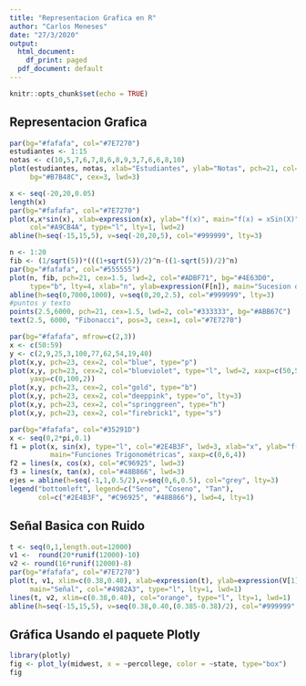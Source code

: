 ```yaml
---
title: "Representacion Grafica en R"
author: "Carlos Meneses"
date: "27/3/2020"
output:
  html_document:
    df_print: paged
  pdf_document: default
---
```


```r
knitr::opts_chunk$set(echo = TRUE)
```

## Representacion Grafica 

```r
par(bg="#fafafa", col="#7E7270")
estudiantes <- 1:15
notas <- c(10,5,7,6,7,8,6,8,9,3,7,6,6,8,10)
plot(estudiantes, notas, xlab="Estudiantes", ylab="Notas", pch=21, col="#8F5064", 
     bg="#B7B48C", cex=3, lwd=3)
```


```r
x <- seq(-20,20,0.05)
length(x)
par(bg="#fafafa", col="#7E7270")
plot(x,x*sin(x), xlab=expression(x), ylab="f(x)", main="f(x) = xSin(X)",
     col="#A9CB4A", type="l", lty=1, lwd=2)
abline(h=seq(-15,15,5), v=seq(-20,20,5), col="#999999", lty=3)
```

```r
n <- 1:20
fib <- (1/sqrt(5))*(((1+sqrt(5))/2)^n-((1-sqrt(5))/2)^n)
par(bg="#fafafa", col="#555555")
plot(n, fib, pch=21, cex=1.5, lwd=2, col="#ADBF71", bg="#4E63D0", 
     type="b", lty=4, xlab="n", ylab=expression(F[n]), main="Sucesion de Fibonacci")
abline(h=seq(0,7000,1000), v=seq(0,20,2.5), col="#999999", lty=3)
#puntos y texto
points(2.5,6000, pch=21, cex=1.5, lwd=2, col="#333333", bg="#ABB67C")
text(2.5, 6000, "Fibonacci", pos=3, cex=1, col="#7E7270")
```

```r
par(bg="#fafafa", mfrow=c(2,3))
x <- c(50:59)
y <- c(2,9,25,3,100,77,62,54,19,40)
plot(x,y, pch=23, cex=2, col="blue", type="p")
plot(x,y, pch=23, cex=2, col="blueviolet", type="l", lwd=2, xaxp=c(50,59,9), 
     yaxp=c(0,100,2))
plot(x,y, pch=23, cex=2, col="gold", type="b")
plot(x,y, pch=23, cex=2, col="deeppink", type="o", lty=3)
plot(x,y, pch=23, cex=2, col="springgreen", type="h")
plot(x,y, pch=23, cex=2, col="firebrick1", type="s")
```
```r
par(bg="#fafafa", col="#35291D")
x <- seq(0,2*pi,0.1)
f1 = plot(x, sin(x), type="l", col="#2E4B3F", lwd=3, xlab="x", ylab="f(x)", 
          main="Funciones Trigonométricas", xaxp=c(0,6,4))
f2 = lines(x, cos(x), col="#C96925", lwd=3)
f3 = lines(x, tan(x), col="#48B866", lwd=3)
ejes = abline(h=seq(-1,1,0.5/2),v=seq(0,6,0.5), col="grey", lty=3)
legend("bottomleft", legend=c("Seno", "Coseno", "Tan"), 
       col=c("#2E4B3F", "#C96925", "#48B866"), lwd=4, lty=1) 
```
## Señal Basica con Ruido

```r
t <- seq(0,1,length.out=12000)
v1 <-  round(20*runif(12000)-10)
v2 <- round(16*runif(12000)-8)
par(bg="#fafafa", col="#7E7270")
plot(t, v1, xlim=c(0.38,0.40), xlab=expression(t), ylab=expression(V[1]), 
     main="Señal", col="#4982A3", type="l", lty=1, lwd=1)
lines(t, v2, xlim=c(0.38,0.40), col="orange", type="l", lty=1, lwd=1)
abline(h=seq(-15,15,5), v=seq(0.38,0.40,(0.385-0.38)/2), col="#999999", lty=3)
```

## Gráfica Usando el paquete Plotly

```r
library(plotly)
fig <- plot_ly(midwest, x = ~percollege, color = ~state, type="box")
fig
```

